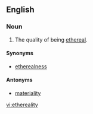 ==English==
===Noun===
{{en-noun|etherealities}}
# The quality of being [[ethereal]].

====Synonyms====
* [[etherealness]]

====Antonyms====
*[[materiality]]

[[vi:ethereality]]